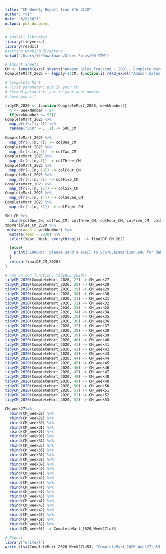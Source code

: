 ```yaml
---
title: "CM Weekly Report from STW 2020"
author: "Yi"
date: "6/8/2021"
output: pdf_document
---
```


```r
# install libraries
library(tidyverse)
library(readxl)
#setting working directory
setwd("/Users/Yi/Downloads/Other Shops/CM_STW")

```

```r
# Import Sheets
CM <- length(excel_sheets("Amazon Sales Tracking - 2020 - Complete Mart.xlsx"))
CompleteMart_2020 <- lapply(1:CM, function(i) read_excel("Amazon Sales Tracking - 2020 - Complete Mart.xlsx", sheet = i))

```

```r
# Compelete Mart
# First parameter: put in your CM
# Second parameter: put in your week number
# Love you !!!

tidyCM_2020 <- function(CompleteMart_2020, weekNumber){
  n <- weekNumber - 24
  if(weekNumber <= 53){
CompleteMart_2020 %>%
  map_dfr(~.[1, 2]) %>%
  rename("SKU" = ...1) -> SKU_CM
    
CompleteMart_2020 %>%
  map_dfr(~.[n, 4]) -> colOne_CM
CompleteMart_2020 %>%
  map_dfr(~.[n, 6]) -> colTwo_CM
CompleteMart_2020 %>%
  map_dfr(~.[n, 7]) -> colThree_CM
CompleteMart_2020 %>%
  map_dfr(~.[n, 10]) -> colFour_CM
CompleteMart_2020 %>%
  map_dfr(~.[n, 9]) -> colFive_CM
CompleteMart_2020 %>%
  map_dfr(~.[n, 12]) -> colSix_CM
CompleteMart_2020 %>%
  map_dfr(~.[n, 14]) -> colSeven_CM
CompleteMart_2020 %>%
  map_dfr(~.[n, 32]) -> colEight_CM

SKU_CM %>%
  cbind(colOne_CM, colTwo_CM, colThree_CM, colFour_CM, colFive_CM, colSix_CM, colSeven_CM, colEight_CM) -> tmpVaribles_CM_2020
tmpVaribles_CM_2020 %>%
 mutate(Week = weekNumber) %>%
  mutate(Year = 2020) %>%
  select(Year, Week, everything())  -> finalDF_CM_2020

  }else{
    print("ERROR!!! please send a email to yc6705a@american.edu for debugging")
  }
  return(finalDF_CM_2020)
}
```

```r

# run on our function: tidyBCL_2020()
tidyCM_2020(CompleteMart_2020, 27) -> CM_week27
tidyCM_2020(CompleteMart_2020, 28) -> CM_week28
tidyCM_2020(CompleteMart_2020, 29) -> CM_week29
tidyCM_2020(CompleteMart_2020, 30) -> CM_week30
tidyCM_2020(CompleteMart_2020, 31) -> CM_week31
tidyCM_2020(CompleteMart_2020, 32) -> CM_week32
tidyCM_2020(CompleteMart_2020, 33) -> CM_week33
tidyCM_2020(CompleteMart_2020, 34) -> CM_week34
tidyCM_2020(CompleteMart_2020, 35) -> CM_week35
tidyCM_2020(CompleteMart_2020, 36) -> CM_week36
tidyCM_2020(CompleteMart_2020, 37) -> CM_week37
tidyCM_2020(CompleteMart_2020, 38) -> CM_week38
tidyCM_2020(CompleteMart_2020, 39) -> CM_week39
tidyCM_2020(CompleteMart_2020, 40) -> CM_week40
tidyCM_2020(CompleteMart_2020, 41) -> CM_week41
tidyCM_2020(CompleteMart_2020, 42) -> CM_week42
tidyCM_2020(CompleteMart_2020, 43) -> CM_week43
tidyCM_2020(CompleteMart_2020, 44) -> CM_week44
tidyCM_2020(CompleteMart_2020, 45) -> CM_week45
tidyCM_2020(CompleteMart_2020, 46) -> CM_week46
tidyCM_2020(CompleteMart_2020, 47) -> CM_week47
tidyCM_2020(CompleteMart_2020, 48) -> CM_week48
tidyCM_2020(CompleteMart_2020, 49) -> CM_week49
tidyCM_2020(CompleteMart_2020, 50) -> CM_week50
tidyCM_2020(CompleteMart_2020, 51) -> CM_week51
tidyCM_2020(CompleteMart_2020, 52) -> CM_week52
tidyCM_2020(CompleteMart_2020, 53) -> CM_week53

CM_week27%>%
  rbind(CM_week28) %>%
  rbind(CM_week29) %>%
  rbind(CM_week30) %>%
  rbind(CM_week31) %>%
  rbind(CM_week32) %>%
  rbind(CM_week33) %>%
  rbind(CM_week34) %>%
  rbind(CM_week35) %>%
  rbind(CM_week36) %>%
  rbind(CM_week37) %>%
  rbind(CM_week38) %>%
  rbind(CM_week39) %>%
  rbind(CM_week40) %>%
  rbind(CM_week41) %>%
  rbind(CM_week42) %>%
  rbind(CM_week43) %>%
  rbind(CM_week44) %>%
  rbind(CM_week45) %>%
  rbind(CM_week46) %>%
  rbind(CM_week47) %>%
  rbind(CM_week48) %>%
  rbind(CM_week49) %>%
  rbind(CM_week50) %>%
  rbind(CM_week51) %>%
  rbind(CM_week52) %>%
  rbind(CM_week53) -> CompleteMart_2020_Week27to53

# Export
library("writexl")
write_xlsx(CompleteMart_2020_Week27to53, "CompleteMart_2020_Week27to53.xlsx")

```
